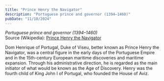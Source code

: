 ```yaml
---
title: "Prince Henry the Navigator"
description: "Portuguese prince and governor (1394–1460)"
pubDate: "11/10/2024"
---
```


*Portuguese prince and governor (1394–1460)*  
Source (Wikipedia): [Prince Henry the Navigator][1]

Dom Henrique of Portugal, Duke of Viseu, better known as Prince Henry the Navigator, was a central figure in the early days of the Portuguese Empire and in the 15th-century European maritime discoveries and maritime expansion. Through his administrative direction, he is regarded as the main initiator of what would be known as the Age of Discovery. Henry was the fourth child of King John I of Portugal, who founded the House of Aviz.

[1]: https://en.wikipedia.org/wiki/Prince_Henry_the_Navigator
